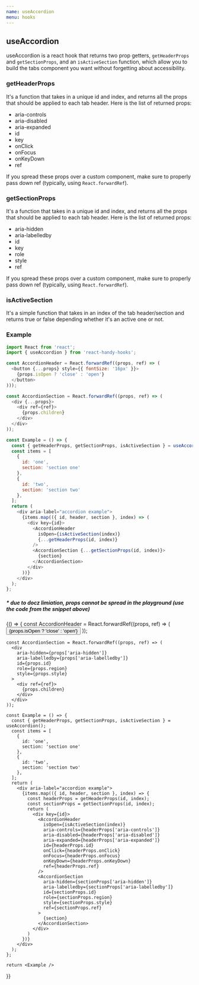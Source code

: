 ```yaml
---
name: useAccordion
menu: hooks
---
```


## useAccordion

useAccordion is a react hook that returns two prop getters, `getHeaderProps` and `getSectionProps`, and an `isActiveSection` function,
which allow you to build the tabs component you want without forgetting about accessibility.

### **getHeaderProps**

It's a function that takes in a unique id and index, and returns all the props that should be applied to each tab header.
Here is the list of returned props:

- aria-controls
- aria-disabled
- aria-expanded
- id
- key
- onClick
- onFocus
- onKeyDown
- ref

If you spread these props over a custom component, make sure to properly pass down ref (typically, using `React.forwardRef`).


### **getSectionProps**

It's a function that takes in a unique id and index, and returns all the props that should be applied to each tab header.
Here is the list of returned props:

- aria-hidden
- aria-labelledby
- id
- key
- role
- style
- ref

If you spread these props over a custom component, make sure to properly pass down ref (typically, using `React.forwardRef`).


### **isActiveSection**

It's a simple function that takes in an index of the tab header/section and returns true or false depending whether it's an active one or not.



### Example

```js
import React from 'react';
import { useAccordion } from 'react-handy-hooks';

const AccordionHeader = React.forwardRef((props, ref) => (
  <button {...props} style={{ fontSize: '16px' }}>
    {props.isOpen ? 'close' : 'open'}
  </button>
)));

const AccordionSection = React.forwardRef((props, ref) => (
  <div {...props}>
    <div ref={ref}>
      {props.children}
    </div>
  </div>
));

const Example = () => {
  const { getHeaderProps, getSectionProps, isActiveSection } = useAccordion();
  const items = [
    {
      id: 'one',
      section: 'section one'
    },
    {
      id: 'two',
      section: 'section two'
    },
  ];
  return (
    <div aria-label="accordion example">
      {items.map(({ id, header, section }, index) => (
        <div key={id}>
          <AccordionHeader
            isOpen={isActiveSection(index)}
            {...getHeaderProps(id, index)}
          />
          <AccordionSection {...getSectionProps(id, index)}>
            {section}
          </AccordionSection>
        </div>
      ))}
    </div>
  );
};
```

##### &ast; due to docz limiation, props cannot be spread in the playground (use the code from the snippet above)
<Playground>
  {() => {
    const AccordionHeader = React.forwardRef((props, ref) => (
      <button
        aria-controls={props['aria-controls']}
        aria-disabled={props['aria-disabled']}
        aria-expanded={props['aria-expanded']}
        id={props.id}
        onClick={props.onClick}
        onFocus={props.onFocus}
        onKeyDown={props.onKeyDown}
        style={{ fontSize: '16px' }}
        ref={ref}
      >
        {props.isOpen ? 'close' : 'open'}
      </button>
    ));

    const AccordionSection = React.forwardRef((props, ref) => (
      <div
        aria-hidden={props['aria-hidden']}
        aria-labelledby={props['aria-labelledby']}
        id={props.id}
        role={props.region}
        style={props.style}
      >
        <div ref={ref}>
          {props.children}
        </div>
      </div>
    ));

    const Example = () => {
      const { getHeaderProps, getSectionProps, isActiveSection } = useAccordion();
      const items = [
        {
          id: 'one',
          section: 'section one'
        },
        {
          id: 'two',
          section: 'section two'
        },
      ];
      return (
        <div aria-label="accordion example">
          {items.map(({ id, header, section }, index) => {
            const headerProps = getHeaderProps(id, index);
            const sectionProps = getSectionProps(id, index);
            return (
              <div key={id}>
                <AccordionHeader
                  isOpen={isActiveSection(index)}
                  aria-controls={headerProps['aria-controls']}
                  aria-disabled={headerProps['aria-disabled']}
                  aria-expanded={headerProps['aria-expanded']}
                  id={headerProps.id}
                  onClick={headerProps.onClick}
                  onFocus={headerProps.onFocus}
                  onKeyDown={headerProps.onKeyDown}
                  ref={headerProps.ref}
                />
                <AccordionSection
                  aria-hidden={sectionProps['aria-hidden']}
                  aria-labelledby={sectionProps['aria-labelledby']}
                  id={sectionProps.id}
                  role={sectionProps.region}
                  style={sectionProps.style}
                  ref={sectionProps.ref}
                >
                  {section}
                </AccordionSection>
              </div>
            )
          })}
        </div>
      );
    };

    return <Example />
  }}
</Playground>

